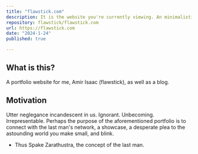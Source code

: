 ```yaml
---
title: "flawstick.com"
description: It is the website you're currently viewing. An minimalistic portfolio website.
repository: flawstick/flawstick.com
url: https://flawstick.com
date: "2024-1-24"
published: true

---
```


## What is this?

A portfolio website for me, Amir Isaac (flawstick), as well as a blog.

## Motivation

Utter neglegance incandescent in us. Ignorant. Unbecoming. Irrepresentable.
Perhaps the purpose of the aforementioned portfolio is to connect with the last man's
network, a showcase, a desperate plea to the astounding world you make small, and blink.
- Thus Spake Zarathustra, the concept of the last man.
